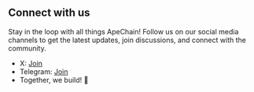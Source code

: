 ## Connect with us 

Stay in the loop with all things ApeChain! Follow us on our social media channels to get the latest updates, join discussions, and connect with the community. 

- X: [Join](https://x.com/apecoin)
- Telegram: [Join](https://t.me/apechainofficial)
- Together, we build! 🚀



